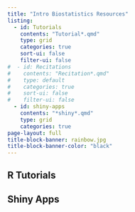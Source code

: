 ```yaml
---
title: "Intro Biostatistics Resources"
listing:
  - id: Tutorials
    contents: "Tutorial*.qmd"
    type: grid
    categories: true
    sort-ui: false
    filter-ui: false
#  - id: Recitations
#    contents: "Recitation*.qmd"
#    type: default
#    categories: true
#    sort-ui: false
#    filter-ui: false
  - id: shiny-apps
    contents: "*shiny*.qmd"
    type: grid
    categories: true
page-layout: full
title-block-banner: rainbow.jpg
title-block-banner-color: "black"
---
```


## R Tutorials

::: {#Tutorials}
:::



## Shiny Apps

::: {#shiny-apps}
:::


